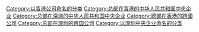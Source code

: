 {{Commonscat|China Resources}}
{{catmore|華潤集團}}

[[Category:以香港公司命名的分类|Category:以香港公司命名的分类]]
[[Category:总部在香港的中华人民共和国中央企业|Category:总部在香港的中华人民共和国中央企业]]
[[Category:总部在深圳的中华人民共和国中央企业|Category:总部在深圳的中华人民共和国中央企业]]
[[Category:總部在香港的跨國公司‎‎|Category:總部在香港的跨國公司‎‎]]
[[Category:总部在深圳的跨国公司|Category:总部在深圳的跨国公司]]
[[Category:以深圳中央企业命名的分类|Category:以深圳中央企业命名的分类]]